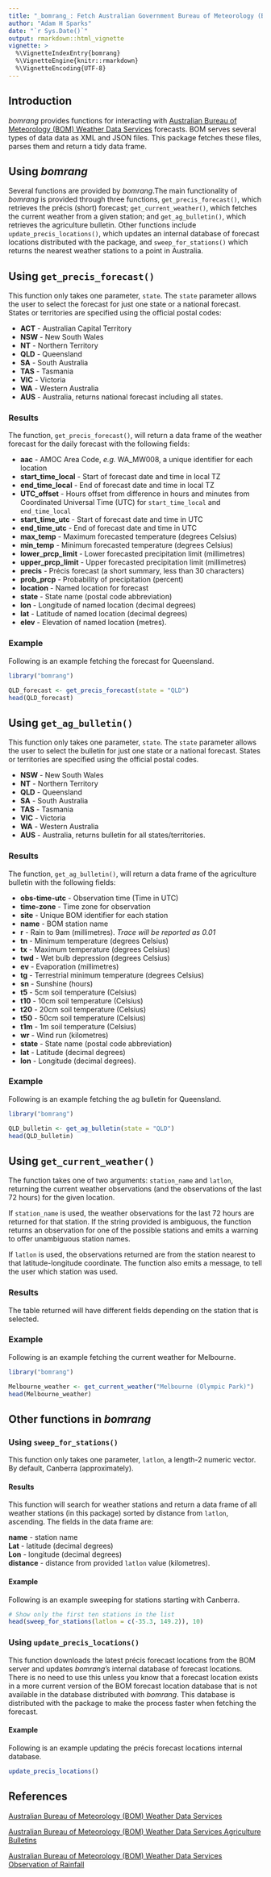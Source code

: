 ```yaml
---
title: "_bomrang_: Fetch Australian Government Bureau of Meteorology (BOM) Data"
author: "Adam H Sparks"
date: "`r Sys.Date()`"
output: rmarkdown::html_vignette
vignette: >
  %\VignetteIndexEntry{bomrang}
  %\VignetteEngine{knitr::rmarkdown}
  %\VignetteEncoding{UTF-8}
---
```


## Introduction

_bomrang_ provides functions for interacting with [Australian Bureau of Meteorology (BOM) Weather Data Services](http://www.bom.gov.au/catalogue/data-feeds.shtml) forecasts. BOM serves several types of data data as XML and JSON files. This package fetches these files, parses them and return a tidy data frame.

## Using _bomrang_

Several functions are provided by _bomrang_.The main functionality of _bomrang_ is provided through three functions, `get_precis_forecast()`, which retrieves the précis (short) forecast; `get_current_weather()`, which fetches the current weather from a given station; and `get_ag_bulletin()`, which retrieves the agriculture bulletin. Other functions include `update_precis_locations()`, which updates an internal database of forecast locations distributed with the package, and `sweep_for_stations()` which returns the nearest weather stations to a point in Australia.

## Using `get_precis_forecast()`

This function only takes one parameter, `state`. The `state` parameter allows the user to select the forecast for just one state or a national forecast. States or territories are specified using the official postal codes:

* **ACT** - Australian Capital Territory  
* **NSW** - New South Wales  
* **NT** - Northern Territory  
* **QLD** - Queensland  
* **SA** - South Australia  
* **TAS** - Tasmania  
* **VIC** - Victoria  
* **WA** - Western Australia  
* **AUS** - Australia, returns national forecast including all states.

### Results

The function, `get_precis_forecast()`, will return a data frame of the weather forecast for the daily forecast with the following fields:

* **aac** - AMOC Area Code, _e.g._ WA_MW008, a unique identifier for each location  
* **start_time_local** - Start of forecast date and time in local TZ  
* **end_time_local** - End of forecast date and time in local TZ  
* **UTC_offset** -  Hours offset from difference in hours and minutes from Coordinated Universal Time (UTC) for `start_time_local` and `end_time_local`
* **start_time_utc** - Start of forecast date and time in UTC  
* **end_time_utc** - End of forecast date and time in UTC  
* **max_temp** - Maximum forecasted temperature (degrees Celsius)  
* **min_temp** - Minimum forecasted temperature (degrees Celsius)  
* **lower_prcp_limit** - Lower forecasted precipitation limit (millimetres)  
* **upper_prcp_limit** - Upper forecasted precipitation limit (millimetres)  
* **precis** - Précis forecast (a short summary, less than 30 characters)  
* **prob_prcp** - Probability of precipitation (percent)  
* **location** - Named location for forecast  
* **state** - State name (postal code abbreviation)  
* **lon** - Longitude of named location (decimal degrees)  
* **lat** - Latitude of named location (decimal degrees)  
* **elev** - Elevation of named location (metres).

### Example

Following is an example fetching the forecast for Queensland.

```r
library("bomrang")

QLD_forecast <- get_precis_forecast(state = "QLD")
head(QLD_forecast)
```

## Using `get_ag_bulletin()`

This function only takes one parameter, `state`. The `state` parameter allows the user to select the bulletin for just one state or a national forecast. States or territories are specified using the official postal codes.

* **NSW** - New South Wales  
* **NT** - Northern Territory  
* **QLD** - Queensland  
* **SA** - South Australia  
* **TAS** - Tasmania  
* **VIC** - Victoria  
* **WA** - Western Australia  
* **AUS** - Australia, returns bulletin for all states/territories.

### Results

The function, `get_ag_bulletin()`, will return a data frame of the agriculture bulletin with the following fields:

* **obs-time-utc** - Observation time (Time in UTC)  
* **time-zone** - Time zone for observation  
* **site** - Unique BOM identifier for each station  
* **name** - BOM station name  
* **r** - Rain to 9am (millimetres). _Trace will be reported as 0.01_  
* **tn** - Minimum temperature (degrees Celsius)  
* **tx** - Maximum temperature (degrees Celsius)  
* **twd** - Wet bulb depression (degrees Celsius)  
* **ev** - Evaporation (millimetres)  
* **tg** - Terrestrial minimum temperature (degrees Celsius)  
* **sn** - Sunshine (hours)  
* **t5** - 5cm soil temperature (Celsius)  
* **t10** - 10cm soil temperature (Celsius)  
* **t20** - 20cm soil temperature (Celsius)  
* **t50** - 50cm soil temperature (Celsius)  
* **t1m** - 1m soil temperature (Celsius)  
* **wr** - Wind run (kilometres)  
* **state** - State name (postal code abbreviation)  
* **lat** - Latitude (decimal degrees)  
* **lon** - Longitude (decimal degrees).

### Example

Following is an example fetching the ag bulletin for Queensland.

```r
library("bomrang")

QLD_bulletin <- get_ag_bulletin(state = "QLD")
head(QLD_bulletin)
```

## Using `get_current_weather()` 
The function takes one of two arguments: `station_name` and `latlon`, returning the current weather observations (and the observations of the last 72 hours) for the given location.

If `station_name` is used, the weather observations for the last 72 hours are returned for that station.
If the string provided is ambiguous, the function returns an observation for one of the possible stations and emits a warning to offer unambiguous station names. 

If `latlon` is used, the observations returned are from the station nearest to that latitude-longitude coordinate. The function also emits a message, to tell the user which station was used.

### Results
The table returned will have different fields depending on the station that is selected. 

### Example
Following is an example fetching the current weather for Melbourne.

```r
library("bomrang")

Melbourne_weather <- get_current_weather("Melbourne (Olympic Park)")
head(Melbourne_weather)
```

## Other functions in _bomrang_

### Using `sweep_for_stations()`
This function only takes one parameter, `latlon`, a length-2 numeric vector. By default, Canberra (approximately).

#### Results
This function will search for weather stations and return a data frame of all weather stations (in this package) sorted by distance from `latlon`, ascending. The fields in the data frame are:

**name** - station name  
**Lat** - latitude (decimal degrees)  
**Lon** - longitude (decimal degrees)  
**distance** - distance from provided `latlon` value (kilometres).

#### Example  

Following is an example sweeping for stations starting with Canberra.  

```r
# Show only the first ten stations in the list
head(sweep_for_stations(latlon = c(-35.3, 149.2)), 10)
```


### Using `update_precis_locations()`

This function downloads the latest précis forecast locations from the BOM server and updates _bomrang_'s internal database of forecast locations. There is no need to use this unless you know that a forecast location exists in a more current version of the BOM forecast location database that is not available in the database distributed with _bomrang_. This database is distributed with the package to make the process faster when fetching the forecast.

#### Example

Following is an example updating the précis forecast locations internal database.

```r
update_precis_locations()
```

## References

[Australian Bureau of Meteorology (BOM) Weather Data Services](http://www.bom.gov.au/catalogue/data-feeds.shtml)

[Australian Bureau of Meteorology (BOM) Weather Data Services Agriculture Bulletins](http://www.bom.gov.au/catalogue/observations/about-agricultural.shtml)

[Australian Bureau of Meteorology (BOM) Weather Data Services Observation of Rainfall](http://www.bom.gov.au/climate/how/observations/rain-measure.shtml)